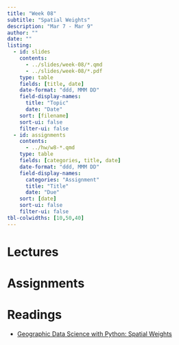 ```yaml
---
title: "Week 08"
subtitle: "Spatial Weights"
description: "Mar 7 - Mar 9"
author: ""
date: ""
listing:
  - id: slides
    contents:
      - ../slides/week-08/*.qmd
      - ../slides/week-08/*.pdf
    type: table
    fields: [title, date]
    date-format: "ddd, MMM DD"
    field-display-names:
      title: "Topic"
      date: "Date"
    sort: [filename]
    sort-ui: false
    filter-ui: false
  - id: assignments
    contents:
      - ../hw/w8-*.qmd
    type: table
    fields: [categories, title, date]
    date-format: "ddd, MMM DD"
    field-display-names:
      categories: "Assignment"
      title: "Title"
      date: "Due"
    sort: [date]
    sort-ui: false
    filter-ui: false
tbl-colwidths: [10,50,40]
---
```


# Lectures

::: {#slides}
:::

# Assignments

::: {#assignments}
:::

# Readings

-   [Geographic Data Science with Python: Spatial Weights](https://geographicdata.science/book/notebooks/04_spatial_weights.html)
